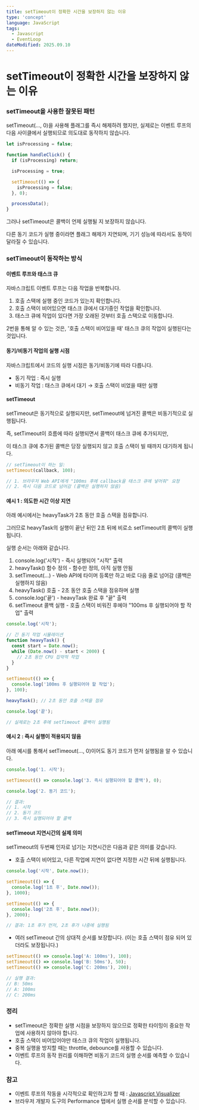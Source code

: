 ```yaml
---
title: setTimeout이 정확한 시간을 보장하지 않는 이유
type: 'concept'
language: JavaScript
tags:
  - Javascript
  - EventLoop
dateModified: 2025.09.10
---
```


# setTimeout이 정확한 시간을 보장하지 않는 이유

### setTimeout을 사용한 잘못된 패턴

setTimeout(..., 0)을 사용해 플래그를 즉시 해제하려 했지만, 실제로는 이벤트 루프의 다음 사이클에서 실행되므로 의도대로 동작하지 않습니다.

```js
let isProcessing = false;

function handleClick() {
  if (isProcessing) return;

  isProcessing = true;

  setTimeout(() => {
    isProcessing = false;
  }, 0);

  processData();
}
```

그러나 setTimeout은 콜백이 언제 실행될 지 보장하지 않습니다.

다른 동기 코드가 실행 중이라면 플래그 해제가 지연되며, 기기 성능에 따라서도 동작이 달라질 수 있습니다.

### setTimeout이 동작하는 방식

#### 이벤트 루프와 태스크 큐

자바스크립트 이벤트 루프는 다음 작업을 반복합니다.

1. 호출 스택에 실행 중인 코드가 있는지 확인합니다.
2. 호출 스택이 비어있으면 태스크 큐에서 대기중인 작업을 확인합니다.
3. 태스크 큐에 작업이 있다면 가장 오래된 것부터 호출 스택으로 이동합니다.

2번을 통해 알 수 있는 것은, '호출 스택이 비어있을 때' 태스크 큐의 작업이 실행된다는 것입니다.

#### 동기/비동기 작업의 실행 시점

자바스크립트에서 코드의 실행 시점은 동기/비동기에 따라 다릅니다.

- 동기 작업 : 즉시 실행
- 비동기 작업 : 태스크 큐에서 대기 → 호출 스택이 비었을 때만 실행

#### setTimeout

setTimeout은 동기적으로 실행되지만, setTimeout에 넘겨진 콜백은 비동기적으로 실행됩니다.

즉, setTimeout이 흐름에 따라 실행되면서 콜백이 태스크 큐에 추가되지만,

이 태스크 큐에 추가된 콜백은 당장 실행되지 않고 호출 스택이 빌 때까지 대기하게 됩니다.

```js
// setTimeout이 하는 일:
setTimeout(callback, 100);

// 1. 브라우저 Web API에게 "100ms 후에 callback을 태스크 큐에 넣어줘" 요청
// 2. 즉시 다음 코드로 넘어감 (콜백은 실행하지 않음)
```

#### 예시 1 : 의도한 시간 이상 지연

아래 예시에서는 heavyTask가 2초 동안 호출 스택을 점유합니다.

그러므로 heavyTask의 실행이 끝난 뒤인 2초 뒤에 비로소 setTimeout의 콜백이 실행됩니다.

실행 순서는 아래와 같습니다.

1. console.log('시작') - 즉시 실행되어 "시작" 출력
2. heavyTask() 함수 정의 - 함수만 정의, 아직 실행 안됨
3. setTimeout(...) - Web API에 타이머 등록만 하고 바로 다음 줄로 넘어감 (콜백은 실행하지 않음)
4. heavyTask() 호출 - 2초 동안 호출 스택을 점유하며 실행
5. console.log('끝') - heavyTask 완료 후 "끝" 출력
6. setTimeout 콜백 실행 - 호출 스택이 비워진 후에야 "100ms 후 실행되어야 할 작업" 출력

```js
console.log('시작');

// 긴 동기 작업 시뮬레이션
function heavyTask() {
  const start = Date.now();
  while (Date.now() - start < 2000) {
    // 2초 동안 CPU 집약적 작업
  }
}

setTimeout(() => {
  console.log('100ms 후 실행되어야 할 작업');
}, 100);

heavyTask(); // 2초 동안 호출 스택을 점유

console.log('끝');

// 실제로는 2초 후에 setTimeout 콜백이 실행됨
```

#### 예시 2 : 즉시 실행이 적용되지 않음

아래 예시를 통해서 setTimeout(..., 0)이어도 동기 코드가 먼저 실행됨을 알 수 있습니다.

```js
console.log('1. 시작');

setTimeout(() => console.log('3. 즉시 실행되어야 할 콜백'), 0);

console.log('2. 동기 코드');

// 결과:
// 1. 시작
// 2. 동기 코드
// 3. 즉시 실행되어야 할 콜백
```

#### setTimeout 지연시간의 실제 의미

setTimeout의 두번째 인자로 넘기는 지연시간은 다음과 같은 의미를 갖습니다.

- 호출 스택이 비어있고, 다른 작업에 지연이 없다면 지정한 시간 뒤에 실행됩니다.

```js
console.log('시작', Date.now());

setTimeout(() => {
  console.log('1초 후', Date.now());
}, 1000);

setTimeout(() => {
  console.log('2초 후', Date.now());
}, 2000);

// 결과: 1초 후가 먼저, 2초 후가 나중에 실행됨
```

- 여러 setTimeout 간의 상대적 순서를 보장합니다. (이는 호출 스택이 점유 되어 있더라도 보장됩니다.)

```js
setTimeout(() => console.log('A: 100ms'), 100);
setTimeout(() => console.log('B: 50ms'), 50);
setTimeout(() => console.log('C: 200ms'), 200);

// 실행 결과:
// B: 50ms
// A: 100ms
// C: 200ms
```

### 정리

- setTimeout은 정확한 실행 시점을 보장하지 않으므로 정확한 타이밍이 중요한 작업에 사용하지 않아야 합니다.
- 호출 스택이 비어있어야만 태스크 큐의 작업이 실행됩니다.
- 중복 실행을 방지할 때는 throttle, debounce를 사용할 수 있습니다.
- 이벤트 루프의 동작 원리를 이해하면 비동기 코드의 실행 순서를 예측할 수 있습니다.

### 참고

- 이벤트 루프의 작동을 시각적으로 확인하고자 할 때 : [Javascript Visualizer](http://latentflip.com/loupe/?code=JC5vbignYnV0dG9uJywgJ2NsaWNrJywgZnVuY3Rpb24gb25DbGljaygpIHsKICAgIHNldFRpbWVvdXQoZnVuY3Rpb24gdGltZXIoKSB7CiAgICAgICAgY29uc29sZS5sb2coJ1lvdSBjbGlja2VkIHRoZSBidXR0b24hJyk7ICAgIAogICAgfSwgMjAwMCk7Cn0pOwoKY29uc29sZS5sb2coIkhpISIpOwoKc2V0VGltZW91dChmdW5jdGlvbiB0aW1lb3V0KCkgewogICAgY29uc29sZS5sb2coIkNsaWNrIHRoZSBidXR0b24hIik7Cn0sIDUwMDApOwoKY29uc29sZS5sb2coIldlbGNvbWUgdG8gbG91cGUuIik7!!!PGJ1dHRvbj5DbGljayBtZSE8L2J1dHRvbj4%3D)
- 브라우저 개발자 도구의 Performance 탭에서 실행 순서를 분석할 수 있습니다.
